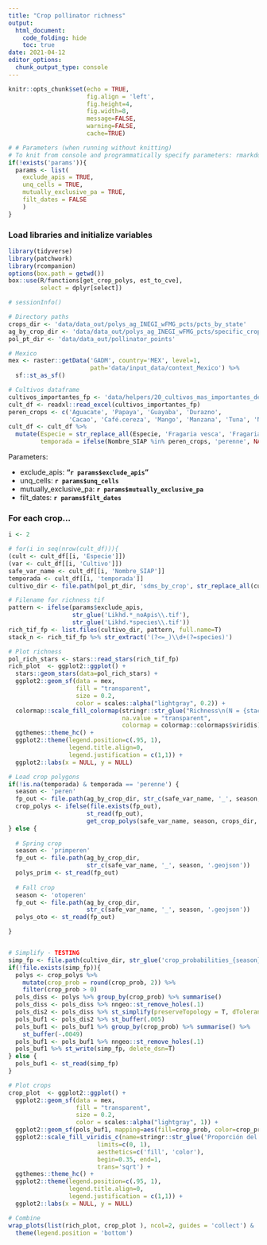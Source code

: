 ```yaml
---
title: "Crop pollinator richness"
output: 
  html_document:
    code_folding: hide
    toc: true
date: 2021-04-12
editor_options: 
  chunk_output_type: console
---
```


```r
knitr::opts_chunk$set(echo = TRUE, 
                      fig.align = 'left',
                      fig.height=4, 
                      fig.width=8, 
                      message=FALSE, 
                      warning=FALSE, 
                      cache=TRUE)

```

```r
# # Parameters (when running without knitting)
# To knit from console and programmatically specify parameters: rmarkdown::render(here::here('R', 'notebooks', 'richness_combined_zones', 'richness_by_combined_zones.Rmd'), params=params, output_file='richness_study.html')
if(!exists('params')){
  params <- list(
    exclude_apis = TRUE,
    unq_cells = TRUE,
    mutually_exclusive_pa = TRUE,
    filt_dates = FALSE
    )
}
```

### Load libraries and initialize variables

```r
library(tidyverse)
library(patchwork)
library(rcompanion)
options(box.path = getwd())
box::use(R/functions[get_crop_polys, est_to_cve],
         select = dplyr[select])

# sessionInfo()

# Directory paths
crops_dir <- 'data/data_out/polys_ag_INEGI_wFMG_pcts/pcts_by_state'
ag_by_crop_dir <- 'data/data_out/polys_ag_INEGI_wFMG_pcts/specific_crops'
pol_pt_dir <- 'data/data_out/pollinator_points'

# Mexico
mex <- raster::getData('GADM', country='MEX', level=1,
                       path='data/input_data/context_Mexico') %>% 
  sf::st_as_sf()

# Cultivos dataframe
cultivos_importantes_fp <- 'data/helpers/20_cultivos_mas_importantes_de_Mexico.xlsx'
cult_df <- readxl::read_excel(cultivos_importantes_fp)
peren_crops <- c('Aguacate', 'Papaya', 'Guayaba', 'Durazno', 
                 'Cacao', 'Café.cereza', 'Mango', 'Manzana', 'Tuna', 'Naranja')
cult_df <- cult_df %>% 
  mutate(Especie = str_replace_all(Especie, 'Fragaria vesca', 'Fragaria ssp.'),
         temporada = ifelse(Nombre_SIAP %in% peren_crops, 'perenne', NA))

```

Parameters:

* exclude_apis: **"`r params$exclude_apis`"**
* unq_cells: **`r params$unq_cells`**
* mutually_exclusive_pa: **`r params$mutually_exclusive_pa`**
* filt_dates: **`r params$filt_dates`**

### For each crop...

```r
i <- 2

# for(i in seq(nrow(cult_df))){
(cult <- cult_df[[i, 'Especie']])
(var <- cult_df[[i, 'Cultivo']])
safe_var_name <- cult_df[[i, 'Nombre_SIAP']]
temporada <- cult_df[[i, 'temporada']]
cultivo_dir <- file.path(pol_pt_dir, 'sdms_by_crop', str_replace_all(cult, ' ', '_'))

# Filename for richness tif
pattern <- ifelse(params$exclude_apis, 
                  str_glue('Likhd.*_noApis\\.tif'), 
                  str_glue('Likhd.*species\\.tif')) 
rich_tif_fp <- list.files(cultivo_dir, pattern, full.name=T)
stack_n <- rich_tif_fp %>% str_extract('(?<=_)\\d+(?=species)')

# Plot richness
pol_rich_stars <- stars::read_stars(rich_tif_fp)
rich_plot  <- ggplot2::ggplot() +
  stars::geom_stars(data=pol_rich_stars) +
  ggplot2::geom_sf(data = mex, 
                   fill = "transparent", 
                   size = 0.2, 
                   color = scales::alpha("lightgray", 0.2)) +
  colormap::scale_fill_colormap(stringr::str_glue("Richness\n(N = {stack_n})"), 
                                na.value = "transparent", 
                                colormap = colormap::colormaps$viridis) +
  ggthemes::theme_hc() +
  ggplot2::theme(legend.position=c(.95, 1), 
                 legend.title.align=0, 
                 legend.justification = c(1,1)) +
  ggplot2::labs(x = NULL, y = NULL)

# Load crop polygons
if(!is.na(temporada) & temporada == 'perenne') {
  season <- 'peren'
  fp_out <- file.path(ag_by_crop_dir, str_c(safe_var_name, '_', season, '.gpkg'))
  crop_polys <- ifelse(file.exists(fp_out), 
                      st_read(fp_out), 
                      get_crop_polys(safe_var_name, season, crops_dir, ag_by_crop_dir, est_to_cve))
} else {
  
  # Spring crop
  season <- 'primperen'
  fp_out <- file.path(ag_by_crop_dir,
                      str_c(safe_var_name, '_', season, '.geojson'))
  polys_prim <- st_read(fp_out)
  
  # Fall crop
  season <- 'otoperen'
  fp_out <- file.path(ag_by_crop_dir,
                      str_c(safe_var_name, '_', season, '.geojson'))
  polys_oto <- st_read(fp_out)

}


# Simplify - TESTING
simp_fp <- file.path(cultivo_dir, str_glue('crop_probabilities_{season}_simplified.gpkg'))
if(!file.exists(simp_fp)){
  polys <- crop_polys %>% 
    mutate(crop_prob = round(crop_prob, 2)) %>% 
    filter(crop_prob > 0)
  pols_diss <- polys %>% group_by(crop_prob) %>% summarise() 
  pols_diss <- pols_diss %>% nngeo::st_remove_holes(.1) 
  pols_dis2 <- pols_diss %>% st_simplify(preserveTopology = T, dTolerance=.005)
  pols_buf1 <- pols_dis2 %>% st_buffer(.005) 
  pols_buf1 <- pols_buf1 %>% group_by(crop_prob) %>% summarise() %>% 
    st_buffer(-.0049)
  pols_buf1 <- pols_buf1 %>% nngeo::st_remove_holes(.1) 
  pols_buf1 %>% st_write(simp_fp, delete_dsn=T)
} else {
  pols_buf1 <- st_read(simp_fp)
}

# Plot crops
crop_plot  <- ggplot2::ggplot() +
  ggplot2::geom_sf(data = mex, 
                   fill = "transparent", 
                   size = 0.2, 
                   color = scales::alpha("lightgray", 1)) +
  ggplot2::geom_sf(pols_buf1, mapping=aes(fill=crop_prob, color=crop_prob)) +
  ggplot2::scale_fill_viridis_c(name=stringr::str_glue('Proporción del cultivo de {var}'),
                         limits=c(0, 1),
                         aesthetics=c('fill', 'color'),
                         begin=0.35, end=1,
                         trans='sqrt') +
  ggthemes::theme_hc() +
  ggplot2::theme(legend.position=c(.95, 1), 
                 legend.title.align=0, 
                 legend.justification = c(1,1)) +
  ggplot2::labs(x = NULL, y = NULL)

# Combine
wrap_plots(list(rich_plot, crop_plot ), ncol=2, guides = 'collect') & 
  theme(legend.position = 'bottom')

```

